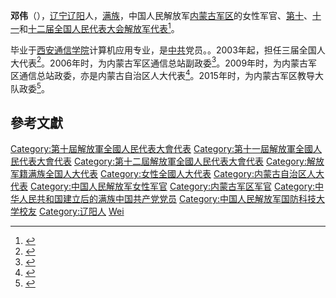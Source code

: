 {{Otheruses|邓伟}}
'''邓伟'''（{{bd|1968年|11月|}}），[[辽宁|辽宁]][[辽阳|辽阳]]人，[[满族|满族]]，中国人民解放军[[内蒙古军区|内蒙古军区]]的女性军官、[[第十届全国人民代表大会代表名单|第十]]、[[第十一届全国人民代表大会代表名单|十一]]和[[第十二届全国人民代表大会代表名单|十二届全国人民代表大会解放军代表]]<ref>{{cite web|author=新华网|title=第十一届全国人大代表|url=http://news.xinhuanet.com/ziliao/2008-03/03/content_7708230.htm?node=36628|publisher=新华网|accessdate=2014-01-07|archive-date=2014-01-10|archive-url=https://web.archive.org/web/20140110211415/http://news.xinhuanet.com/ziliao/2008-03/03/content_7708230.htm?node=36628|dead-url=no}}</ref>。

毕业于[[西安通信学院|西安通信学院]]计算机应用专业，是[[中共|中共]]党员。{{来源请求|担任空降兵某部伞训长}}。2003年起，担任三届全国人大代表<ref>{{cite news|title=全国人大代表信息-邓伟|url= http://210.82.31.1:8084/delegate/viewDelegate.action?dbid=112759|accessdate=2013-04-05|newspaper=全国人大网|archive-url=https://web.archive.org/web/20140528032607/http://www.npc.gov.cn/delegate/viewDelegate.action?dbid=112759|archive-date=2014-05-28|dead-url=yes}}</ref>。2006年时，为内蒙古军区通信总站副政委<ref>{{Cite web |url=http://news.sina.com.cn/c/p/2006-03-08/20469299298.shtml |title=图文：内蒙古军区通信总站副政委邓伟代表发言|accessdate=2020-01-07 |author= |date=2006-03-08 |work= |publisher=新浪网，来源：新华网|language=Zh-hans }}</ref>。2009年时，为内蒙古军区通信总站政委，亦是内蒙古自治区人大代表<ref>{{Cite web |url=http://www.nmgrd.gov.cn/sjk/md/zzqdrdb/11/nmgjq1/201002/t20100204_66077.html |title=邓伟（女，满族）|accessdate=2020-01-07 |author= |date=2009-04-05 |work= |publisher=内蒙古人大网站|language=Zh-hans }}</ref>。2015年时，为内蒙古军区教导大队政委<ref>{{Cite web |url=http://www.npc.gov.cn/zgrdw/npc/dbdhhy/12_3/2015-03/08/content_1915933.htm |title=三八节，看看军队女代表委员关注啥|accessdate=2020-01-07 |author=记者：安普忠、欧阳浩 |date=2015-03-08 |work=责任编辑：耿立东 |publisher=全国人民代表大会网站，来源：解放军报|quote = 军队人大代表、内蒙古军区教导大队政委邓伟入伍后，一直驻守在边关。从2003年开始，她连续当选第十届、第十一届、第十二届全国人大代表，从那时起，每年“三八”国际妇女节她都在北京度过。|language=Zh-hans }}</ref>。

== 參考文獻 ==
{{reflist}}

{{Authority control}}
{{DEFAULTSORT:Deng邓}}
[[Category:第十屆解放軍全國人民代表大會代表|Category:第十屆解放軍全國人民代表大會代表]]
[[Category:第十一屆解放軍全國人民代表大會代表|Category:第十一屆解放軍全國人民代表大會代表]]
[[Category:第十二屆解放軍全國人民代表大會代表|Category:第十二屆解放軍全國人民代表大會代表]]
[[Category:解放军籍满族全国人大代表|Category:解放军籍满族全国人大代表]]
[[Category:女性全國人大代表|Category:女性全國人大代表]]
[[Category:内蒙古自治区人大代表|Category:内蒙古自治区人大代表]]
[[Category:中国人民解放军女性军官|Category:中国人民解放军女性军官]]
[[Category:内蒙古军区军官|Category:内蒙古军区军官]]
[[Category:中华人民共和国建立后的满族中国共产党党员|Category:中华人民共和国建立后的满族中国共产党党员]]
[[Category:中国人民解放军国防科技大学校友|Category:中国人民解放军国防科技大学校友]]
[[Category:辽阳人|Category:辽阳人]]
[[Category:邓姓|Wei]]